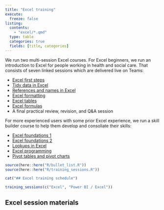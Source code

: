 ---
title: "Excel training"
execute: 
  freeze: false
listing:
  contents:
    - "excel/*.qmd"
  type: table
  categories: true
  fields: [title, categories]
---

We run two multi-session Excel courses. For Excel beginners, we run an introduction to Excel for people working in health and social care. That consists of seven linked sessions which are delivered live on Teams:

+ [Excel first steps](excel/excel_first_steps.qmd)
+ [Tidy data in Excel](excel/tidy_data_in_excel.qmd)
+ [References and names in Excel](excel/references_and_names_in_excel.qmd)
+ [Excel formatting](excel/excel_formatting.qmd)
+ [Excel tables](excel/excel_tables.qmd)
+ [Excel formulas](excel/excel_formulas.qmd)		
+ A final practical review, revision, and Q&A session

For more experienced users with some prior Excel experience, we run a skill builder course to help them develop and consoliate their skills:

+ [Excel foundations 1](excel/excel_foundations_01.qmd)
+ [Excel foundations 2](excel/excel_foundations_02.qmd) 
+ [Lookups in Excel](excel/lookups_in_excel.qmd)
+ [Excel programming](excel/excel_programming.qmd)
+ [Pivot tables and pivot charts](excel/pivot_tables_and_pivot_charts.qmd)

```{r}
source(here::here("R/bullet_list.R"))
source(here::here("R/training_sessions.R"))

cat("## Excel training schedule")
```

```{r}
training_sessions(c("Excel", "Power BI / Excel")) 
```

## Excel session materials


